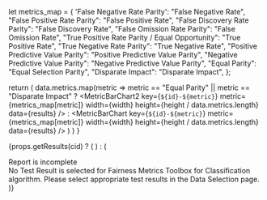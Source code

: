 


  let metrics_map = {
    'False Negative Rate Parity': "False Negative Rate",
    "False Positive Rate Parity": "False Positive Rate",
    "False Discovery Rate Parity": "False Discovery Rate",
    "False Omission Rate Parity": "False Omission Rate",
    "True Positive Rate Parity / Equal Opportunity": "True Positive Rate",
    "True Negative Rate Parity": "True Negative Rate",
    "Positive Predictive Value Parity": "Positive Predictive Value Parity",
    "Negative Predictive Value Parity": "Negative Predictive Value Parity",
    "Equal Parity": "Equal Selection Parity",
    "Disparate Impact": "Disparate Impact",
  };

  return (
      data.metrics.map(metric => 
        metric == "Equal Parity" || metric == "Disparate Impact" ?
          <MetricBarChart2
            key={`${id}-${metric}`}
            metric={metrics_map[metric]}
            width={width}
            height={height / data.metrics.length}
            data={results}
          /> : <MetricBarChart
            key={`${id}-${metric}`}
            metric={metrics_map[metric]}
            width={width}
            height={height / data.metrics.length}
            data={results}
          />
      )
  )
}

{props.getResults(cid) ? (
<MetricsChart
  id={props.id}
  data={props.getIBData(ib_cid)}
  results={props.getResults(cid)}
  width={props.width}
  height={props.height}
/>
) : (
  <div style={{ 
    width: props.width, 
    height: props.height, 
    display: 'flex', 
    justifyContent: 'center', 
    alignItems: 'center',
    flexDirection: 'column',
    background: '#f8f9fa',
    border: '1px dashed #dee2e6',
    borderRadius: '4px',
    padding: '20px',
    textAlign: 'center' 
  }}>
    <div style={{ fontSize: '18px', fontWeight: 'bold', color: '#dc3545', marginBottom: '10px' }}>
      Report is incomplete
    </div>
    <div style={{ color: '#6c757d' }}>
      No Test Result is selected for Fairness Metrics Toolbox for Classification algorithm. 
      Please select appropriate test results in the Data Selection page.
    </div>
  </div>
)}
